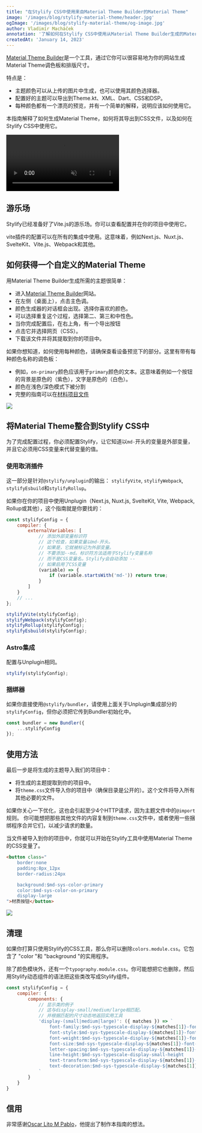 ```yaml
---
title: "在Stylify CSS中使用来自Material Theme Builder的Material Theme"
image: '/images/blog/stylify-material-theme/header.jpg'
ogImage: '/images/blog/stylify-material-theme/og-image.jpg'
author: Vladimír Macháček
annotation: '了解如何在Stylify CSS中使用从Material Theme Builder生成的Material Theme，并在一分钟内提高你的工作效率。'
createdAt: 'January 14, 2023'
---
```


[Material Theme Builder](https://m3.material.io/theme-builder#/custom)是一个工具，通过它你可以很容易地为你的网站生成Material Theme调色板和排版尺寸。

特点是：
- 主题颜色可以从上传的图片中生成，也可以使用其颜色选择器。
- 配置好的主题可以导出到Theme.kt、XML、Dart、CSS和DSP。
- 每种颜色都有一个漂亮的预览，并有一个简单的解释，说明应该如何使用它。

本指南解释了如何生成Material Theme，如何将其导出到CSS文件，以及如何在Stylify CSS中使用它。

<video autoplay muted loop>
	<source src="/videos/material-theme-builder.mp4" type="video/mp4" />
</video>

## 游乐场
Stylify已经准备好了Vite.js的游乐场。你可以查看配置并在你的项目中使用它。

vite插件的配置可以在所有的集成中使用。这意味着，例如Next.js、Nuxt.js、SvelteKit、Vite.js、Webpack和其他。

<StackBlitzLink link="stylify-material-theme-example" />

## 如何获得一个自定义的Material Theme
用Material Theme Builder生成所需的主题很简单：
- 进入[Material Theme Builder](https://m3.material.io/theme-builder#/custom)网站。
- 在左侧（桌面上），点击主色调。
- 颜色生成器的对话框会出现。选择你喜欢的颜色。
- 可以选择重复这个过程，选择第二、第三和中性色。
- 当你完成配置后，在右上角，有一个导出按钮
- 点击它并选择网页（CSS）。
- 下载该文件并将其提取到你的项目中。

如果你想知道，如何使用每种颜色，请确保查看设备预览下的部分。这里有带有每种颜色名称的调色板：
- 例如，`on-primary`颜色应该用于`primary`颜色的文本。这意味着例如一个按钮的背景是原色的（紫色），文字是原色的（白色）。
- 颜色在浅色/深色模式下被分割
- 完整的指南可以在[材料项目文件](https://m3.material.io/styles/color/the-color-system/color-roles)

<img src="/images/blog/stylify-material-theme/colors-setup.png" loading="lazy" fetchpriority="low" />

## 将Material Theme整合到Stylify CSS中
为了完成配置过程，你必须配置Stylify，让它知道以`md-`开头的变量是外部变量，并且它必须用CSS变量来代替变量的值。

### 使用取消插件
这一部分是针对`@stylify/unplugin`的输出： `stylifyVite`, `stylifyWebpack`, `stylifyEsbuild`和`stylifyRollup`。

如果你在你的项目中使用Unplugin（Next.js, Nuxt.js, SvelteKit, Vite, Webpack, Rollup或其他），这个指南就是你要找的：
```javascript
const stylifyConfig = {
	compiler: {
		externalVariables: [
			// 添加外部变量标识符
			// 这个检查，如果变量以md-开头。
			// 如果是，它就被标记为外部变量。
			// 不要添加--md。标识符方法适用于Stylify变量名称
			// 而不是CSS变量名。Stylify会自动添加 --
			// 如果启用了CSS变量
			(variable) => {
				if (variable.startsWith('md-')) return true;
			}
		]
	}
	// ...
};

stylifyVite(stylifyConfig);
stylifyWebpack(stylifyConfig);
stylifyRollup(stylifyConfig);
stylifyEsbuild(stylifyConfig);
```

### Astro集成
配置与Unplugin相同。

```javascript
stylify(stylifyConfig);
```

### 捆绑器
如果你直接使用`@stylify/bundler`，请使用上面关于Unplugin集成部分的`stylifyConfig`，但你必须把它传到Bundler初始化中。

```javascript
const bundler = new Bundler({
	...stylifyConfig
});
```

## 使用方法
最后一步是将生成的主题导入我们的项目中：
- 将生成的主题提取到你的项目中。
- 将`theme.css`文件导入你的项目中（确保目录是公开的）。这个文件将导入所有其他必要的文件。

<Note>如果你关心一下优化，这也会引起至少4个HTTP请求，因为主题文件中的`@import`规则。</Note>
你可能想把那些其他文件的内容复制到<code>theme.css</code>文件中，或者使用一些捆绑程序合并它们，以减少请求的数量。

当文件被导入到你的项目中，你就可以开始在Stylify工具中使用Material Theme的CSS变量了。
```html
<button class="
	border:none
	padding:8px_12px
	border-radius:24px

	background:$md-sys-color-primary
	color:$md-sys-color-on-primary
	display-large
">材质按钮</button>
```

<img src="/images/blog/stylify-material-theme/buttons.png" loading="lazy" fetchpriority="low" />

## 清理
如果你打算只使用Stylify的CSS工具，那么你可以删除`colors.module.css`。它包含了 "color "和 "background "的实用程序。

除了颜色模块外，还有一个`typography.module.css`。你可能想把它也删除，然后用Stylify动态组件的语法把这些类改写成Stylify组件。

```javascript
const stylifyConfig = {
	compiler: {
		components: {
			// 显示类的例子
			// 这与display-small/medium/large相匹配。
			// 并根据匹配的尺寸动态地返回实用工具
			'display-(small|medium|large)': ({ matches }) => `
				font-family:$md-sys-typescale-display-${matches[1]}-font-family-name
				font-style:$md-sys-typescale-display-${matches[1]}-font-family-style
				font-weight:$md-sys-typescale-display-${matches[1]}-font-weight
				font-size:$md-sys-typescale-display-${matches[1]}-font-size
				letter-spacing:$md-sys-typescale-display-${matches[1]}-tracking
				line-height:$md-sys-typescale-display-small-height
				text-transform:$md-sys-typescale-display-${matches[1]}-text-transform
				text-decoration:$md-sys-typescale-display-${matches[1]}-text-decoration
			`
		}
	}
}
```

## 信用
非常感谢[Oscar Lito M Pablo](https://twitter.com/FlipOneUp)，他提出了制作本指南的想法。
